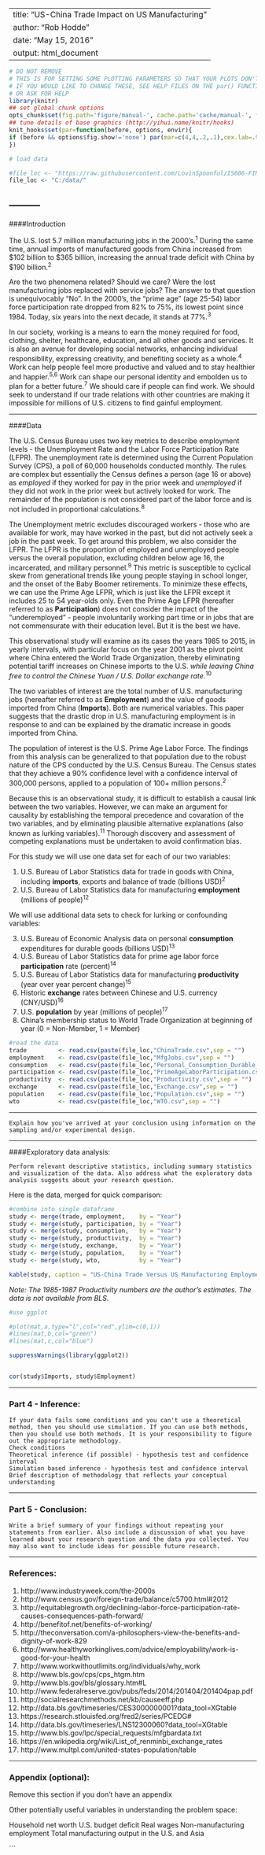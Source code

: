 
---
title: "US-China Trade Impact on US Manufacturing"
author: "Rob Hodde"
date: "May 15, 2016"
output: html_document
---

```r
# DO NOT REMOVE
# THIS IS FOR SETTING SOME PLOTTING PARAMETERS SO THAT YOUR PLOTS DON'T TAKE UP TOO MUCH SPACE
# IF YOU WOULD LIKE TO CHANGE THESE, SEE HELP FILES ON THE par() FUNCTION
# OR ASK FOR HELP
library(knitr)
## set global chunk options
opts_chunk$set(fig.path='figure/manual-', cache.path='cache/manual-', fig.align='center', fig.show='hold', par=TRUE)
## tune details of base graphics (http://yihui.name/knitr/hooks)
knit_hooks$set(par=function(before, options, envir){
if (before && options$fig.show!='none') par(mar=c(4,4,.2,.1),cex.lab=.95,cex.axis=.9,mgp=c(2,.7,0),tcl=-.3)
})
```

```r
# load data

#file_loc <- "https://raw.githubusercontent.com/LovinSpoonful/IS606-FINAL-PROJECT/master/"
file_loc <- "C:/data/"
```

---------  
---------  

####Introduction

The U.S. lost 5.7 million manufacturing jobs in the 2000's.^1^  During the same time, annual imports of manufactured goods from China increased from $102 billion to $365 billion, increasing the annual trade deficit with China by $190 billion.^2^  

Are the two phenomena related?  Should we care?  Were the lost manufacturing jobs replaced with service jobs?  The answer to that question is unequivocably "No".  In the 2000's, the "prime age" (age 25-54) labor force participation rate dropped from 82% to 75%, its lowest point since 1984.  Today, six years into the next decade, it stands at 77%.^3^  

In our society, working is a means to earn the money required for food, clothing, shelter, healthcare, education, and all other goods and services.  It is also an avenue for developing social networks, enhancing individual responsibility, expressing creativity, and benefiting society as a whole.^4^  Work can help people feel more productive and valued and to stay healthier and happier.^5,6^  Work can shape our personal identity and embolden us to plan for a better future.^7^  We should care if people can find work.  We should seek to understand if our trade relations with other countries are making it impossible for millions of U.S. citizens to find gainful employment.  


--------

####Data


The U.S. Census Bureau uses two key metrics to describe employment levels - the Unemployment Rate and the Labor Force Participation Rate (LFPR). The unemployment rate is determined using the Current Population Survey (CPS), a poll of 60,000 households conducted monthly.  The rules are complex but essentially the Census defines a person (age 16 or above) as *employed* if they worked for pay in the prior week and *unemployed* if they did not work in the prior week but actively looked for work.  The remainder of the population is not considered part of the labor force and is not included in proportional calculations.^8^  

The Unemployment metric excludes discouraged workers - those who are available for work, may have worked in the past, but did not actively seek a job in the past week.  To get around this problem, we also consider the LFPR.  The LFPR is the proportion of employed and unemployed people versus the overall population, excluding children below age 16, the incarcerated, and military personnel.^9^  This metric is susceptible to cyclical skew from generational trends like young people staying in school longer, and the onset of the Baby Boomer retirements.  To minimize these effects, we can use the Prime Age LFPR, which is just like the LFPR except it includes 25 to 54 year-olds only.  Even the Prime Age LFPR (hereafter referred to as **Participation**) does not consider the impact of the "underemployed" - people involuntarily working part time or in jobs that are not commensurate with their education level.  But it is the best we have.  

This observational study will examine as its cases the years 1985 to 2015, in yearly intervals, with particular focus on the year 2001 as the pivot point where China entered the World Trade Organization, thereby eliminating potential tariff increases on Chinese imports to the U.S. *while leaving China free to control the Chinese Yuan / U.S. Dollar exchange rate*.^10^  

The two variables of interest are the total number of U.S. manufacturing jobs (hereafter referred to as **Employment**) and the value of goods imported from China (**Imports**).  Both are numerical variables.  This paper suggests that the drastic drop in U.S. manufacturing employment is in response to and can be explained by the dramatic increase in goods imported from China. 

The population of interest is the U.S. Prime Age Labor Force.  The findings from this analysis can be generalized to that population due to the robust nature of the CPS conducted by the U.S. Census Bureau.  The Census states that they achieve a 90% confidence level with a confidence interval of 300,000 persons, applied to a population of 100+ million persons.^2^  

Because this is an observational study, it is difficult to establish a causal link between the two variables.  However, we can make an argument for causality by establishing the temporal precedence and covaration of the two variables, and by eliminating plausible alternative explanations (also known as lurking variables).^11^  Thorough discovery and assessment of competing explanations must be undertaken to avoid confirmation bias.  

For this study we will use one data set for each of our two variables:  

   1. U.S. Bureau of Labor Statistics data for trade in goods with China, including **imports**, exports and balance of trade (billions USD)^2^  
   2. U.S. Bureau of Labor Statistics data for manufacturing **employment** (millions of people)^12^  
   
We will use additional data sets to check for lurking or confounding variables:  

   3. U.S. Bureau of Economic Analysis data on personal **consumption** expenditures for durable goods (billions USD)^13^ 
   4. U.S. Bureau of Labor Statistics data for prime age labor force **participation** rate (percent)^14^  
   5. U.S. Bureau of Labor Statistics data for manufacturing **productivity** (year over year percent change)^15^  
   6. Historic **exchange** rates between Chinese and U.S. currency (CNY/USD)^16^
   7. U.S. **population** by year (millions of people)^17^
   8. China's membership status to World Trade Organization at beginning of year (0 = Non-Member, 1 = Member)
      

```r

#read the data
trade         <- read.csv(paste(file_loc,"ChinaTrade.csv",sep = "")                        ,header = TRUE, sep = ",")
employment    <- read.csv(paste(file_loc,"MfgJobs.csv",sep = "")                           ,header = TRUE, sep = ",")
consumption   <- read.csv(paste(file_loc,"Personal_Consumption_Durable_Goods.csv",sep = ""),header = TRUE, sep = ",")
participation <- read.csv(paste(file_loc,"PrimeAgeLaborParticipation.csv",sep = "")        ,header = TRUE, sep = ",")
productivity  <- read.csv(paste(file_loc,"Productivity.csv",sep = "")                      ,header = TRUE, sep = ",")
exchange      <- read.csv(paste(file_loc,"Exchange.csv",sep = "")                          ,header = TRUE, sep = ",")
population    <- read.csv(paste(file_loc,"Population.csv",sep = "")                        ,header = TRUE, sep = ",")
wto           <- read.csv(paste(file_loc,"WTO.csv",sep = "")                               ,header = TRUE, sep = ",")
```

--------

```
Explain how you've arrived at your conclusion using information on the sampling and/or experimental design.
```
--------


####Exploratory data analysis:

```
Perform relevant descriptive statistics, including summary statistics and visualization of the data. Also address what the exploratory data analysis suggests about your research question.

```

Here is the data, merged for quick comparison:  

```r

#combine into single dataframe
study <- merge(trade, employment,    by = "Year")
study <- merge(study, participation, by = "Year")
study <- merge(study, consumption,   by = "Year")
study <- merge(study, productivity,  by = "Year")
study <- merge(study, exchange,      by = "Year")
study <- merge(study, population,    by = "Year")
study <- merge(study, wto,           by = "Year")

kable(study, caption = "US-China Trade Versus US Manufacturing Employment and Other Variables of Interest")

```

*Note: The 1985-1987 Productivity numbers are the author's estimates. The data is not available from BLS.* 

```r
#use ggplot

#plot(mat,a,type="l",col="red",ylim=c(0,1))
#lines(mat,b,col="green")
#lines(mat,c,col="blue")

suppressWarnings(library(ggplot2))


cor(study$Imports, study$Employment)

```





--------


### Part 4 - Inference:

```
If your data fails some conditions and you can't use a theoretical method, then you should use simulation. If you can use both methods, then you should use both methods. It is your responsibility to figure out the appropriate methodology.
Check conditions
Theoretical inference (if possible) - hypothesis test and confidence interval
Simulation based inference - hypothesis test and confidence interval
Brief description of methodology that reflects your conceptual understanding
```




--------


### Part 5 - Conclusion: 

```
Write a brief summary of your findings without repeating your statements from earlier. Also include a discussion of what you have learned about your research question and the data you collected. You may also want to include ideas for possible future research.
```







--------

### References:

1.  http://www.industryweek.com/the-2000s
2.  http://www.census.gov/foreign-trade/balance/c5700.html#2012
3.  http://equitablegrowth.org/declining-labor-force-participation-rate-causes-consequences-path-forward/
4.  http://benefitof.net/benefits-of-working/
5.  http://theconversation.com/a-philosophers-view-the-benefits-and-dignity-of-work-829
6.  http://www.healthyworkinglives.com/advice/employability/work-is-good-for-your-health
7.  http://www.workwithoutlimits.org/individuals/why_work
8.  http://www.bls.gov/cps/cps_htgm.htm
9.  http://www.bls.gov/bls/glossary.htm#L
10. http://www.federalreserve.gov/pubs/feds/2014/201404/201404pap.pdf
11. http://socialresearchmethods.net/kb/causeeff.php
12. http://data.bls.gov/timeseries/CES3000000001?data_tool=XGtable
13. https://research.stlouisfed.org/fred2/series/PCEDG#
14. http://data.bls.gov/timeseries/LNS12300060?data_tool=XGtable
15. http://www.bls.gov/lpc/special_requests/mfgbardata.txt
16. https://en.wikipedia.org/wiki/List_of_renminbi_exchange_rates
17. http://www.multpl.com/united-states-population/table  

--------



### Appendix (optional):

Remove this section if you don't have an appendix

Other potentially useful variables in understanding the problem space:  

   Household net worth
   U.S. budget deficit
   Real wages
   Non-manufacturing employment
   Total manufacturing output in the U.S. and Asia

```



